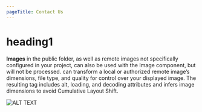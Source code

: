 ```yaml
---
pageTitle: Contact Us
---
```



# heading1

**Images** in the public folder, as well as remote images not specifically configured in your project, can also be used with the Image component, but will not be processed. can transform a local or authorized remote image’s dimensions, file type, and quality for control over your displayed image. The resulting tag includes alt, loading, and decoding attributes and infers image dimensions to avoid Cumulative Layout Shift.

<Image src={grill} alt="ALT TEXT"/>

